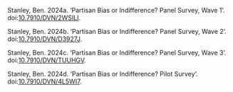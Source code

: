 Stanley, Ben. 2024a. ‘Partisan Bias or Indifference? Panel Survey, Wave 1’. doi:[10.7910/DVN/2WSILI](https://doi.org/10.7910/DVN/2WSILI).

Stanley, Ben. 2024b. ‘Partisan Bias or Indifference? Panel Survey, Wave 2’. doi:[10.7910/DVN/D3927J](https://doi.org/10.7910/DVN/D3927J).

Stanley, Ben. 2024c. ‘Partisan Bias or Indifference? Panel Survey, Wave 3’. doi:[10.7910/DVN/TUUHGV](https://doi.org/10.7910/DVN/TUUHGV).

Stanley, Ben. 2024d. ‘Partisan Bias or Indifference? Pilot Survey’. doi:[10.7910/DVN/4L5WI7](https://doi.org/10.7910/DVN/4L5WI7).
